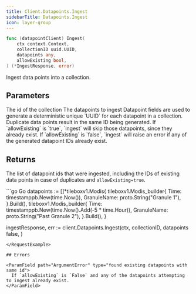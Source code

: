 ```yaml
---
title: Client.Datapoints.Ingest
sidebarTitle: Datapoints.Ingest
icon: layer-group
---
```


```go
func (datapointClient) Ingest(
    ctx context.Context,
    collectionID uuid.UUID,
    datapoints any,
    allowExisting bool,
) (*IngestResponse, error)
```

Ingest data points into a collection.

## Parameters

<ParamField path="collectionID" type="uuid.UUID">
  The id of the collection
</ParamField>
<ParamField path="datapoints" type="[]proto.Message">
  The datapoints to ingest
</ParamField>
<ParamField path="allowExisting" type="bool">
  Datapoint fields are used to generate a deterministic unique `UUID` for each
  datapoint in a collection. Duplicate data points result in the same ID being generated.
  If `allowExisting` is `true`, `ingest` will skip those datapoints, since they already exist.
  If `allowExisting` is `false`, `ingest` will raise an error if any of the generated datapoint IDs already exist.
</ParamField>

## Returns

The list of datapoint ids that were ingested, including the IDs of existing data points in case of duplicates and
`allowExisting=true`.

<RequestExample>
```go Go
datapoints := []*tileboxv1.Modis{
  tileboxv1.Modis_builder{
    Time:        timestamppb.New(time.Now()),
    GranuleName: proto.String("Granule 1"),
  }.Build(),
  tileboxv1.Modis_builder{
    Time:        timestamppb.New(time.Now().Add(-5 * time.Hour)),
    GranuleName: proto.String("Past Granule 2"),
  }.Build(),
}

ingestResponse, err := client.Datapoints.Ingest(ctx,
    collectionID,
    datapoints
    false,
)
```
</RequestExample>

## Errors

<ParamField path="ArgumentError" type="found existing datapoints with same id">
  If `allowExisting` is `False` and any of the datapoints attempting to ingest already exist.
</ParamField>
